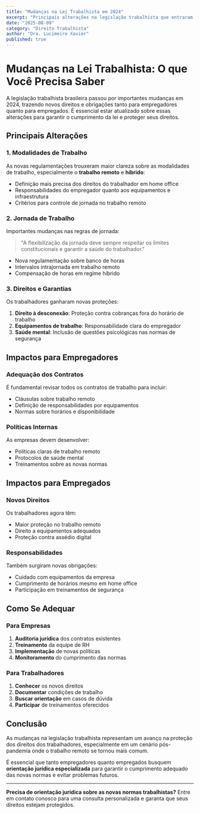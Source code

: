 ```yaml
---
title: "Mudanças na Lei Trabalhista em 2024"
excerpt: "Principais alterações na legislação trabalhista que entraram em vigor este ano."
date: "2025-08-09"
category: "Direito Trabalhista"
author: "Dra. Lucimeire Xavier"
published: true
---
```


# Mudanças na Lei Trabalhista: O que Você Precisa Saber

A legislação trabalhista brasileira passou por importantes mudanças em 2024, trazendo novos direitos e obrigações tanto para empregadores quanto para empregados. É essencial estar atualizado sobre essas alterações para garantir o cumprimento da lei e proteger seus direitos.

## Principais Alterações

### 1. Modalidades de Trabalho

As novas regulamentações trouxeram maior clareza sobre as modalidades de trabalho, especialmente o **trabalho remoto** e **híbrido**:

- Definição mais precisa dos direitos do trabalhador em home office
- Responsabilidades do empregador quanto aos equipamentos e infraestrutura
- Critérios para controle de jornada no trabalho remoto

### 2. Jornada de Trabalho

Importantes mudanças nas regras de jornada:

> "A flexibilização da jornada deve sempre respeitar os limites constitucionais e garantir a saúde do trabalhador."

- Nova regulamentação sobre banco de horas
- Intervalos intrajornada em trabalho remoto
- Compensação de horas em regime híbrido

### 3. Direitos e Garantias

Os trabalhadores ganharam novas proteções:

1. **Direito à desconexão**: Proteção contra cobranças fora do horário de trabalho
2. **Equipamentos de trabalho**: Responsabilidade clara do empregador
3. **Saúde mental**: Inclusão de questões psicológicas nas normas de segurança

## Impactos para Empregadores

### Adequação dos Contratos

É fundamental revisar todos os contratos de trabalho para incluir:

- Cláusulas sobre trabalho remoto
- Definição de responsabilidades por equipamentos
- Normas sobre horários e disponibilidade

### Políticas Internas

As empresas devem desenvolver:

- Políticas claras de trabalho remoto
- Protocolos de saúde mental
- Treinamentos sobre as novas normas

## Impactos para Empregados

### Novos Direitos

Os trabalhadores agora têm:

- Maior proteção no trabalho remoto
- Direito a equipamentos adequados
- Proteção contra assédio digital

### Responsabilidades

Também surgiram novas obrigações:

- Cuidado com equipamentos da empresa
- Cumprimento de horários mesmo em home office
- Participação em treinamentos de segurança

## Como Se Adequar

### Para Empresas

1. **Auditoria jurídica** dos contratos existentes
2. **Treinamento** da equipe de RH
3. **Implementação** de novas políticas
4. **Monitoramento** do cumprimento das normas

### Para Trabalhadores

1. **Conhecer** os novos direitos
2. **Documentar** condições de trabalho
3. **Buscar orientação** em casos de dúvida
4. **Participar** de treinamentos oferecidos

## Conclusão

As mudanças na legislação trabalhista representam um avanço na proteção dos direitos dos trabalhadores, especialmente em um cenário pós-pandemia onde o trabalho remoto se tornou mais comum.

É essencial que tanto empregadores quanto empregados busquem **orientação jurídica especializada** para garantir o cumprimento adequado das novas normas e evitar problemas futuros.

---

**Precisa de orientação jurídica sobre as novas normas trabalhistas?** Entre em contato conosco para uma consulta personalizada e garanta que seus direitos estejam protegidos.